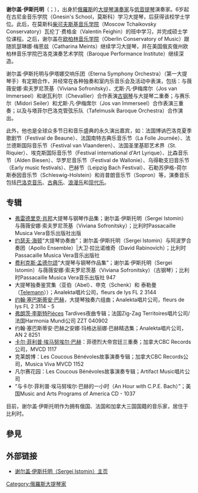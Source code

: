 {{blpunsourced|time=2018-04-17T13:01:39+00:00}}

'''谢尔盖·伊斯托明'''（{{lang-ru|Сергей Истомин}}；{{lang-en|Sergei Istomin}}），出身於[[俄羅斯|俄羅斯]]的[[大提琴|大提琴]][[演奏家|演奏家]]与[[低音提琴|低音提琴]]演奏家。6岁起在古尼金音乐学院（Gnesin's School，莫斯科）学习大提琴，后获得该校学士学位。此后，在莫斯科[[柴可夫斯基音乐学院|柴可夫斯基音乐学院]]（Moscow Tchaikovsky Conservatory）瓦伦丁·费格金（Valentin Feighin）的班中学习，并完成硕士学位课程。之后，谢尔盖在[[欧柏林音乐学院|欧柏林音乐学院]]（Oberlin Conservatory of Music）跟随凯瑟琳娜·梅恩兹（Catharina Meints）继续学习大提琴，并在美国俄亥俄州欧柏林音乐学院巴洛克演奏艺术学院（Baroque Performance Institute）继续深造。

谢尔盖·伊斯托明与伊塔娜交响乐团（Eterna Symphony Orchestra）（第一大提琴手）有定期合作，并经常在各种独奏和室内乐音乐会及活动中表演，包括：与薇薇安娜·索夫罗尼茨基（Viviana Sofronitsky）、尤斯·凡·伊梅席尔（Jos van Immerseel）和谢瓦利尔（Chevallier）合作表演[[古钢琴|古钢琴]]与大提琴二重奏；与赛乐尔（Midori Seiler）和尤斯·凡·伊梅席尔（Jos van Immerseel）合作表演三重奏；以及与塔菲尔巴洛克管弦乐队（Tafelmusik Baroque Orchestra）合作演出。

此外，他也是全球众多节日和音乐盛典的永久演出嘉宾，如：法国博讷巴洛克夏季歌剧节（Festival de Beaune）、法国南特古典乐音乐节（La Folle Journée）、法兰德斯国际音乐节（Festival van Vlaanderen）、法国圣里基耶艺术界（St. Riquier）、埃克斯国际音乐节（Festival international d'Art Lyrique）、比森音乐节（Alden Biesen）、华罗尼音乐节（Festival de Wallonie）、乌得勒支旧音乐节（Early music festivals）、巴赫节（Leipzig Bach Festival）、石勒苏伊格-荷尔斯泰因音乐节（Schleswig-Holstein）和肖普朗音乐节（Sopron）等，演奏音乐包括[[巴洛克音乐|巴洛克音乐]]、[[古典乐|古典乐]]、[[浪漫乐|浪漫乐]]和[[现代乐|现代乐]]。

==专辑==
*[[弗雷德里克·肖邦|弗雷德里克·肖邦]]大提琴与钢琴作品集；谢尔盖·伊斯托明（Sergei Istomin）与薇薇安娜·索夫罗尼茨基（Viviana Sofronitsky）；比利时Passacaille Musica Vera音乐出版社出版
*[[约瑟夫·海顿|约瑟夫·海顿]]“大提琴协奏曲”；谢尔盖·伊斯托明（Sergei Istomin）与阿波罗合奏团（Apollo Ensemble）|大卫·拉比诺维奇（David Rabinovich）；比利时Passacaille Musica Vera音乐出版社
*[[费利克斯·孟德尔颂|费利克斯·孟德尔颂]]“大提琴与钢琴作品集”；谢尔盖·伊斯托明（Sergei Istomin）与薇薇安娜·索夫罗尼茨基（Viviana Sofronitsky）（古钢琴）；比利时Passacaille Musica Vera音乐出版社 947
*大提琴独奏鉴赏集（亚伯（Abel）、申克（Schenk）和 泰勒曼（[[Telemann|Telemann]]））；Analekta唱片公司，fleurs de lys FL 2 3144
*[[约翰·塞巴斯蒂安·巴赫|约翰·塞巴斯蒂安·巴赫]]，大提琴独奏六组曲；Analekta唱片公司，fleurs de lys FL 2 3114 - 5
*[[弗朗茨·李斯特|弗朗茨·李斯特]]Pièces Tardives夜曲专辑；法国Zig-Zag Territoires唱片公司/法国Harmonia Mundi公司 ZZT 040902
*约翰·塞巴斯蒂安·巴赫之安娜·玛格达丽娜·巴赫精选集；Analekta唱片公司，AN 2 8251
*[[卡尔·菲利普·埃马努埃尔·巴赫|卡尔·菲利普·埃马努埃尔·巴赫]]：菲德烈大帝宫廷三重奏；加拿大CBC Records公司，MVCD 1117
*克莱朗博：Les Coucous Bénévoles故事演奏专辑；加拿大CBC Records公司，Musica Viva MVCD 1152
*凡尔赛花园：Les Coucous Bénévoles故事演奏专辑；Artifact Music唱片公司
*“与卡尔·菲利普·埃马努埃尔·巴赫的一小时（An Hour with C.P.E. Bach）”；美国Music and Arts Programs of America CD - 1037
目前，谢尔盖·伊斯托明作为拥有俄国、法国和加拿大三国国籍的音乐家，居住于比利时。

== 參見 ==
{{portal|古典音樂}}

==外部链接==
*[http://www.sergei-istomin.com 谢尔盖·伊斯托明（Sergei Istomin）主页]{{Wayback|url=http://www.sergei-istomin.com/ |date=20191128034301 }}

{{normdaten}}
{{DEFAULTSORT:Istomin, Sergei}}
[[Category:俄羅斯大提琴家|Category:俄羅斯大提琴家]]